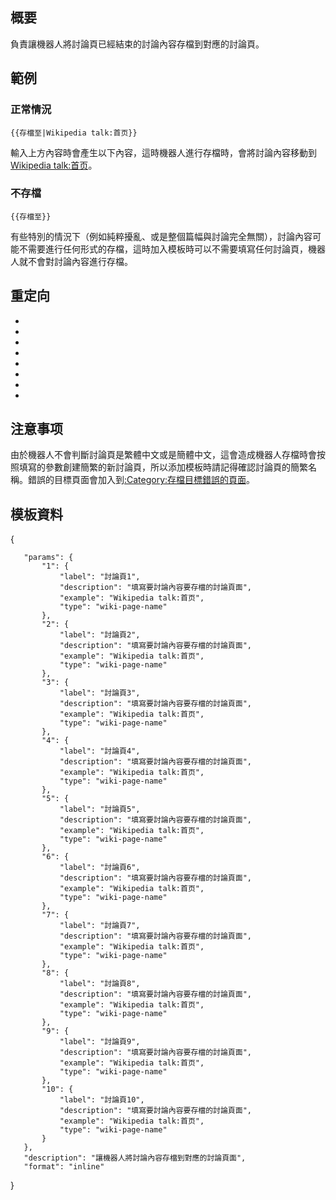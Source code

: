 {{NoteTA|G1=MediaWiki|G2=IT}}{{Documentation subpage}}
{{Uses Lua|Module:存檔至}}
{{Lua侧边栏}}
{{High-use|202}}
==概要==
{{Tl|存檔至}}負責讓機器人將討論頁已經結束的討論內容存檔到對應的討論頁。
==範例==
===正常情況===
<syntaxhighlight lang="text">{{存檔至|Wikipedia talk:首页}}</syntaxhighlight>
輸入上方內容時會產生以下內容，這時機器人進行存檔時，會將討論內容移動到[[Wikipedia talk:首页]]。
{{存檔至|Wikipedia talk:首页}}
===不存檔===
<syntaxhighlight lang="text">{{存檔至}}</syntaxhighlight>
有些特別的情況下（例如純粹擾亂、或是整個篇幅與討論完全無關），討論內容可能不需要進行任何形式的存檔，這時加入模板時可以不需要填寫任何討論頁，機器人就不會對討論內容進行存檔。
{{存檔至}}
==重定向==
*{{Tl|Archive}}
*{{Tl|Archiveto}}
*{{Tl|Saveto}}
*{{Tl|SAVETO}}
*{{Tl|Save to}}
*{{Tl|Nosave}}
*{{Tl|存档到}}
*{{tl|保存至}}

==注意事项==
由於機器人不會判斷討論頁是繁體中文或是簡體中文，這會造成機器人存檔時會按照{{Tl|存檔至}}填寫的參數創建簡繁的新討論頁，所以添加模板時請記得確認討論頁的簡繁名稱。錯誤的目標頁面會加入到[[:Category:存檔目標錯誤的頁面]]。
{{Warchivenav}}

==模板資料==
{{TemplateData header}}
<templatedata>
{
	"params": {
		"1": {
			"label": "討論頁1",
			"description": "填寫要討論內容要存檔的討論頁面",
			"example": "Wikipedia talk:首页",
			"type": "wiki-page-name"
		},
		"2": {
			"label": "討論頁2",
			"description": "填寫要討論內容要存檔的討論頁面",
			"example": "Wikipedia talk:首页",
			"type": "wiki-page-name"
		},
		"3": {
			"label": "討論頁3",
			"description": "填寫要討論內容要存檔的討論頁面",
			"example": "Wikipedia talk:首页",
			"type": "wiki-page-name"
		},
		"4": {
			"label": "討論頁4",
			"description": "填寫要討論內容要存檔的討論頁面",
			"example": "Wikipedia talk:首页",
			"type": "wiki-page-name"
		},
		"5": {
			"label": "討論頁5",
			"description": "填寫要討論內容要存檔的討論頁面",
			"example": "Wikipedia talk:首页",
			"type": "wiki-page-name"
		},
		"6": {
			"label": "討論頁6",
			"description": "填寫要討論內容要存檔的討論頁面",
			"example": "Wikipedia talk:首页",
			"type": "wiki-page-name"
		},
		"7": {
			"label": "討論頁7",
			"description": "填寫要討論內容要存檔的討論頁面",
			"example": "Wikipedia talk:首页",
			"type": "wiki-page-name"
		},
		"8": {
			"label": "討論頁8",
			"description": "填寫要討論內容要存檔的討論頁面",
			"example": "Wikipedia talk:首页",
			"type": "wiki-page-name"
		},
		"9": {
			"label": "討論頁9",
			"description": "填寫要討論內容要存檔的討論頁面",
			"example": "Wikipedia talk:首页",
			"type": "wiki-page-name"
		},
		"10": {
			"label": "討論頁10",
			"description": "填寫要討論內容要存檔的討論頁面",
			"example": "Wikipedia talk:首页",
			"type": "wiki-page-name"
		}
	},
	"description": "讓機器人將討論內容存檔到對應的討論頁面",
	"format": "inline"
}
</templatedata>
<includeonly>{{Sandbox other||
[[Category:存檔模板|A]]
[[Category:機器人控制模板|A]]
}}</includeonly>